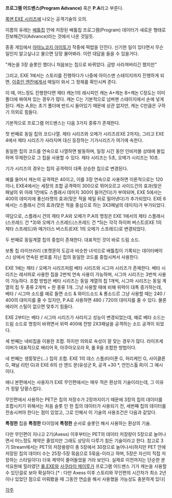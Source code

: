 '''프로그램 어드밴스(Program Advance)''' 혹은 '''P.A'''라고 부른다.

[[록맨 EXE 시리즈]]에 나오는 공격기술의 오의.

이름의 유래는 [[배틀칩]] 안에 저장된 배틀칩 프로그램(Program) 데이터가 새로운 형태로 진보해간다(Advance)라는 것에서 나온 것일듯.

종종 게임에서 [[아야노코지 야이토]]가 작중에 떡밥을 던진다. 신기한 일이 있다면서 무슨일인지 알고싶냐고 물으면 당장 물어봐라. 이런 대답을 들을 수 있을거다.

"캐논을 3장 슬롯인 했더니 처음보는 칩으로 바뀌었다. 금방 사라져버리긴 했지만"

그리고, EXE 1에서는 스토리를 진행하다가 나중에 아이스맨 스테이지까지 진행하게 되면, [[이쥬인 엔잔]]에게서 메일이 와서 그 정체를 확인시켜 준다.

이 때, 어느정도 진행한다면 제타 캐논1의 레시피인 캐논 A+캐논 B+캐논 C정도는 이미 폴더에 짜여져 있는 경우가 많다. 캐논 C는 기본적으로 넘버맨 스테이지에서 손에 넣게 된다. 캐논 A,B는 초기 폴더에 반드시 들어있기 때문에 상관 없지만, 캐논 C만큼은 구하기 의외로 힘들다.

기본적으로 프로그램 어드밴스는 다음 3가지 종류가 존재한다.

첫 번째로 동일 칩의 코드나열. 제타 시리즈와 오메가 시리즈(EXE 2까지), 그리고 EXE 4에서 제타 시리즈가 사라지며 대신 등장하는 기가시리즈가 여기에 속한다.

동일한 칩의 코드를 연속으로 나열하면 발동하며, 일정 시간 동안 인비저블 상태에 돌입하며 무제한으로 그 칩을 사용할 수 있다. 제타 시리즈는 5초, 오메가 시리즈는 10초.

기가 시리즈의 경우는 칩의 공격력이 대폭 상승한 칩으로 변경된다.

예를 들어서 캐논의 공격력은 40이고, 이를 3장 연속으로 사용하면 이론적으로는 120이나, EXE4에서는 세장의 조합 공격력이 300으로 뛰어오르고 사이드건의 효과(맞은 패널의 위 아래 1칸에도 스플래시 데미지 300이 들어간다)가 부여되며, EXE 5에서는 400의 데미지에 풍신라켓의 효과(맞은 적을 제일 뒤로 밀어낸다)가 추가되었다. EXE 6에서는 스플래시 건의 효과(맞은 적을 중심으로 하는 3X3패널의 데미지)가 부가되었다.

여담으로, 스플래시 건의 제타 P.A와 오메가 P.A의 명칭은 EXE 1에서의 제타 스플래시(스프레드 건 *3)와 오메가 스프레드(스프레드 건 *5)는 각각 하이퍼 버스트(EXE 1의 제타 스프레드)와 메가더스 버스트(EXE 1의 오메가 스프레드)로 변경되었다.

두 번째로 동일계열 칩의 중첩이 존재한다. 대표적인 것이 바로 드림 소드. 

보통 칩 라이브러리 (포켓몬의 도감과 비슷한 녀석으로 배틀칩이 기록되는 데이터베이스) 상에서 연속된 번호를 지닌 칩의 동일한 코드를 중첩시켜서 사용한다.

EXE 1에는 제타 / 오메가 시리즈처럼 베타 시리즈와 시그마 시리즈가 존재한다. 베타 시리즈는 레서피로 사용한 칩을 2번씩 연속 사용이 가능하며, 시그마 시리즈는 3번씩 사용이 가능하다. 조합 방법은 베타 시리즈는 동일 계열의 칩 1개씩, 시그마 시리즈는 동일 계열의 칩 두 종류 2개씩 + 한 종류 1개. 그냥 사용할 때에 비해 위력이 대폭 증가하는데, 베타 / 시그마 소드를 예로 들면 소드 & 와이드소드 & 롱소드르 그냥 사용할 때는 240 / 400의 대미지를 줄 수 있지만, P.A로 사용하면 480 / 720의 대미지를 줄 수 있다. 물론 에리어 스틸이 없으면 맞추기 힘들다.

EXE 2부터는 베타 / 시그마 시리즈가 사라지고 성능이 변경되었는데, 예로 베타 소드는 드림 소드로 명칭이 바뀌면서 위력 400에 전방 2X3패널을 공격하는 소드 공격이 되었다. 

세 번째는 네비칩을 이용한 조합. 하지만 의외로 속성이 잘 맞는 경우가 많다. 라이프세이버가 대표적으로 배리어 R, 아쿠아오오라 R, 롤 R을 조합한 방법이다.

네 번째는 생뚱맞은(...) 칩의 조합. EXE 1의 데스 스톰(타이푼 G, 허리케인 G, 사이클론 G, 패널 리턴 G)과 EXE 6의 선 앤드 문(유성군 R, 공격 +30 *, 언인스톨 R)이 그 예시이다.

애니 본편에서는 사용자가 EXE 무인편에서는 매우 적은 환상의 기술이라는데, 그 이유가 정말 당황스럽다.

무인편에서 사용하는 PET은 칩의 저장수가 2장까지이기 때문에 3장의 칩의 데이터를 조합시키기 위해서는 처음 슬롯 인 한 칩의 데이터가 사용되기 전, 세번째 칩의 데이터를 전송시켜야 한다는 점이 있었고, 그로 인해서 이 기술의 사용조건은 다음과 같았다.

'''특정한''' 칩을 '''특정한''' 타이밍에 '''특정한''' 순서로 슬롯인 해서 사용하는 환상의 기술.

다만 무인편이 지나고 2기(Axess) 이후부터는 PET의 데이터 저장량이 5장으로 늘어나면서 어느정도 제약은 줄었지만 그래도 상당히 다루기 힘든 기술이라고 한다. 참고로 3기 Stream에서는 PET의 저장용량이 총 5장에서 30장으로 늘어나서(하지만 PET 안에 저장된 칩의 데이터 수는 25장-5장 묶음으로 5묶음-이라고 하며, 5장은 자신이 직접 저장하는 스타일이다) 더욱 제약이 줄어들었을 거라 보인다. 실제로 이전까지는 단순한 분석요원에 힐러였던 [[롤.EXE]]와 [[사쿠라이 메이루]]가 프로그램 어드밴스 기가 캐논을 사용할 수 있던걸로 보아 확실하다.[* : 다만 Axess 이후 스토리와 무인편의 시간차가 최소 2년이나 있었던 점으로 미뤄봤을 때 그동안 연습을 해서 사용했을 가능성도 충분하게 있다]

[[각주]]
